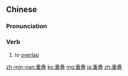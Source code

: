 {{also|重叠}}
==Chinese==
{{zh-forms|s=重叠}}

===Pronunciation===
{{zh-pron
|m=chóngdié
|c=cung4 dip6
|ma=Zh-chóngdié.ogg
|cat=v
}}

===Verb===
{{zh-verb}}

# {{lb|zh|Elementary Mandarin}} to [[overlap]]

[[zh-min-nan:重疊]]
[[ko:重疊]]
[[mg:重疊]]
[[ja:重疊]]
[[zh:重疊]]